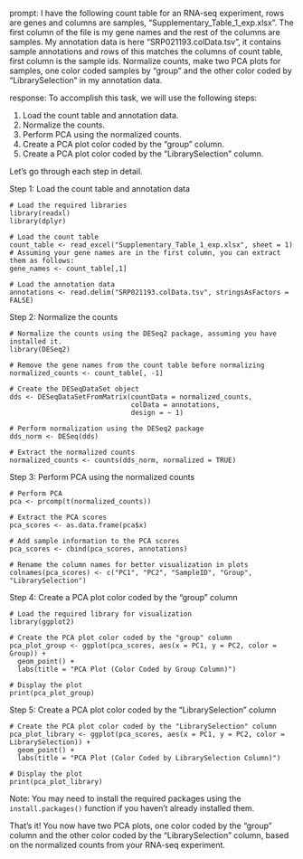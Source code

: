 prompt:
I have the following count table for an RNA-seq experiment, rows are genes and columns are samples, "Supplementary_Table_1_exp.xlsx". The first column of the file is my gene names and the rest of the columns are samples. My annotation data is here  "SRP021193.colData.tsv", it contains sample annotations and rows of this matches the columns of count table, first column is the sample ids. Normalize counts, make two PCA plots for samples, one color coded samples by "group" and the other color coded by "LibrarySelection" in my annotation data.

response:
To accomplish this task, we will use the following steps:

1. Load the count table and annotation data.
2. Normalize the counts.
3. Perform PCA using the normalized counts.
4. Create a PCA plot color coded by the "group" column.
5. Create a PCA plot color coded by the "LibrarySelection" column.

Let's go through each step in detail.

Step 1: Load the count table and annotation data
```
# Load the required libraries
library(readxl)
library(dplyr)

# Load the count table
count_table <- read_excel("Supplementary_Table_1_exp.xlsx", sheet = 1)
# Assuming your gene names are in the first column, you can extract them as follows:
gene_names <- count_table[,1]

# Load the annotation data
annotations <- read.delim("SRP021193.colData.tsv", stringsAsFactors = FALSE)
```

Step 2: Normalize the counts
```
# Normalize the counts using the DESeq2 package, assuming you have installed it.
library(DESeq2)

# Remove the gene names from the count table before normalizing
normalized_counts <- count_table[, -1]

# Create the DESeqDataSet object
dds <- DESeqDataSetFromMatrix(countData = normalized_counts,
                              colData = annotations,
                              design = ~ 1)

# Perform normalization using the DESeq2 package
dds_norm <- DESeq(dds)

# Extract the normalized counts
normalized_counts <- counts(dds_norm, normalized = TRUE)
```

Step 3: Perform PCA using the normalized counts
```
# Perform PCA
pca <- prcomp(t(normalized_counts))

# Extract the PCA scores
pca_scores <- as.data.frame(pca$x)

# Add sample information to the PCA scores
pca_scores <- cbind(pca_scores, annotations)

# Rename the column names for better visualization in plots
colnames(pca_scores) <- c("PC1", "PC2", "SampleID", "Group", "LibrarySelection")
```

Step 4: Create a PCA plot color coded by the "group" column
```
# Load the required library for visualization
library(ggplot2)

# Create the PCA plot color coded by the "group" column
pca_plot_group <- ggplot(pca_scores, aes(x = PC1, y = PC2, color = Group)) +
  geom_point() +
  labs(title = "PCA Plot (Color Coded by Group Column)")

# Display the plot
print(pca_plot_group)
```

Step 5: Create a PCA plot color coded by the "LibrarySelection" column
```
# Create the PCA plot color coded by the "LibrarySelection" column
pca_plot_library <- ggplot(pca_scores, aes(x = PC1, y = PC2, color = LibrarySelection)) +
  geom_point() +
  labs(title = "PCA Plot (Color Coded by LibrarySelection Column)")

# Display the plot
print(pca_plot_library)
```

Note: You may need to install the required packages using the `install.packages()` function if you haven't already installed them.

That's it! You now have two PCA plots, one color coded by the "group" column and the other color coded by the "LibrarySelection" column, based on the normalized counts from your RNA-seq experiment.
